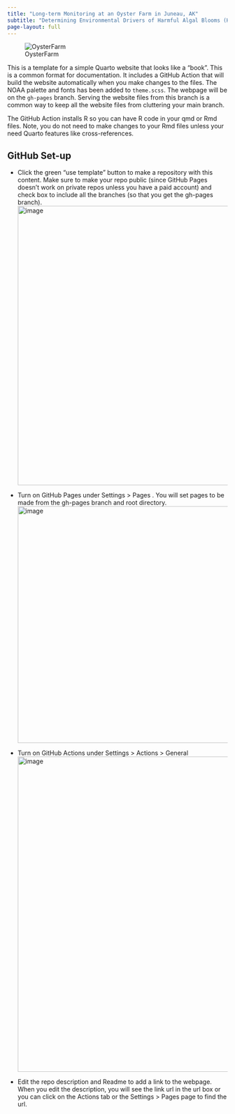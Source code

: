 ```yaml
---
title: "Long-term Monitoring at an Oyster Farm in Juneau, AK"
subtitle: "Determining Environmental Drivers of Harmful Algal Blooms (HABs) and How Environmental Conditions and Phytoplankton Community Composition Impact Oyster Health"
page-layout: full
---
```


![OysterFarm](https://user-images.githubusercontent.com/67389727/202021491-eaab6787-8f69-4a5c-9bfd-a22e9fff4e4b.jpg)

This is a template for a simple Quarto website that looks like a "book". This is a common format for documentation. It includes a GitHub Action that will build the website automatically when you make changes to the files. The NOAA palette and fonts has been added to `theme.scss`. The webpage will be on the `gh-pages` branch. Serving the website files from this branch is a common way to keep all the website files from cluttering your main branch. 

The GitHub Action installs R so you can have R code in your qmd or Rmd files. Note, you do not need to make changes to your Rmd files unless your need Quarto features like cross-references.

## GitHub Set-up

* Click the green "use template" button to make a repository with this content.  Make sure to make your repo public (since GitHub Pages doesn't work on private repos unless you have a paid account) and check box to include all the branches (so that you get the gh-pages branch).
<img width="637" alt="image" src="https://user-images.githubusercontent.com/2545978/197051535-c43c62de-17e8-40bf-a536-3eea8db250c4.png">

* Turn on GitHub Pages under Settings > Pages . You will set pages to be made from the gh-pages branch and root directory.
<img width="540" alt="image" src="https://user-images.githubusercontent.com/2545978/196808262-3d2262be-b9b5-4897-bba5-fc2f056dd335.png">

* Turn on GitHub Actions under Settings > Actions > General
<img width="719" alt="image" src="https://user-images.githubusercontent.com/2545978/196808404-0c075fcf-db03-4516-88dd-3143b9fca475.png">

* Edit the repo description and Readme to add a link to the webpage. When you edit the description, you will see the link url in the url box or you can click on the Actions tab or the  Settings > Pages page to find the url.
